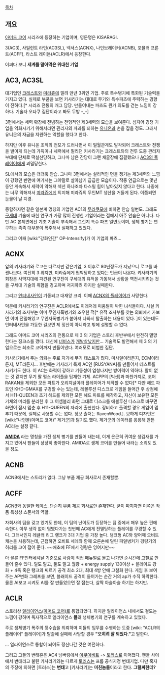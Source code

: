 [[목차]]


== 개요 ==
[[아머드 코어]] 시리즈에 등장하는 기업이며, 영문명은 KISARAGI.

3(AC3), 사일런트 라인(AC3SL), 넥서스(ACNX), 나인브레이커(ACNB), 포뮬러 프론트(ACFF), 라스트 레이븐(ACLR)에서 등장한다.

어쩌다 보니 '''세계를 말아먹은 위대한 기업'''


== AC3, AC3SL ==
대기업인 [[크레스트]]와 [[미라쥬]]에 밀려 만년 3위인 기업. 주로 특수병기에 특화된 기술력을 가지고 있다. 실제로 부품을 보면 키사라기는 대대로 무기와 특수파츠에 주력하는 경향이 진하다.[* 시리즈 전통의 개그 담당. 만들어내는 파츠도 뭔가 외도를 걷는 느낌이 강하다. 기술자 오타쿠 집단이라고 봐도 무방 -_-]

3편에서는 세력 확장에 전념하는 전형적인 제3세력의 모습을 보여준다. 심지어 경쟁 기업을 약화시키기 위해서라면 관리자의 파괴를 꾀하는 [[유니온]]과 손을 잡을 정도. 그래서 유니온의 자금을 지원하는 역할을 했다고 한다.

하지만 이후 유니온 조직의 전모가 드러나면서 이 밀월관계도 발각되어 크레스트와 전쟁을 벌이게 되는데 가뜩이나 세력에서 밀리던 키사라기는 크레스트와의 전투 도중 관리자 부대에 단체로 떡실신당하고, 그나마 남은 잔당이 그랜 채굴장에 집결했으나 [[AC3의 플레이어]]에게 괴멸당한다.

SL에서의 모습은 더더욱 안습. 그나마 3편에서는 실리적인 면을 챙기는 제3세력의 느낌이 강했던 반면에 여기서는 그야말로 살아남기 급급한 모습이다. 작중 언급으로는 몇년 동안 계속해서 세력이 약해져 섹션 하나조차 다스릴 힘이 남아있지 않다고 한다. 나중에는 너무 약해져서 [[미라쥬]]에게 의지해 미라쥬의 무인MT 생산을 거들게 된다. 이쯤되면 눈물이 날 지경.

종합하자면 같은 일본계 명칭의 기업인 AC1의 [[무라쿠모]]에 비하면 안습 일변도. 그래도 [[구세대]] 기술에 대한 연구가 가장 많이 진행한 기업이라는 점에서 아주 안습은 아니다. 다만 AC 본체면에선 기초 기술이 부족해서 그런지 특수 파츠 일변도이며, 생체 병기는 연구하는 족족 대부분이 폭주해서 실패하고 있었다.

그리고 어째 [wiki:"강화인간" OP-Intensify]가 이 기업의 파츠…


== ACNX ==
앞의 키사라기와 로고는 다르지만 같은기업, 3 이후로 80년정도가 지났으니 로고를 바꿧나보다.
여전히 3 위지만, 미라쥬에게 핍박당하고 있다는 언급이 나온다. 
키사라기의 회장은 사막지대에 파견된 연구진이 구세대의 유적을 가동해서 상황을 역전시키려는 것을 구세대 기술의 위험을 경고하며 저지하려 하지만 실패한다. 

그리고 [[인터네사인]]이 기동되고 대재앙 크리. 이때 [[ACNX의 플레이어]]가 사망한다.

덕분에 키사라기의 연구진은 ACLR에서도 이래저래 미움털이 박힌 녀석들이다. 사실 키사라기의 조사부는 이미 무인자폭병기와 조우한 적[* 유적 조사부를 찾는 의뢰에서 가보면 이미 전멸해있고 무인자폭병기가 쏟아져 나와서 탈출하는 내용이 있다. ]이 있는데도 인터네사인을 가동한 걸보면 제 정신이 아니라고 밖에 설명할 수 없다. 

그래도 아머드 코어 시리즈의 전통으로 제 3 의 기업은 스토리 후반부에서 완전히 멸망한다는 징크스를 깼다. 대신에 [[너비스]]가 [[개발살]]났지만... 기술력도 발전해서 제 3 의 기업으로는 최초로 코어까지 만들어냈다. 여러모로 비범한 집단.

키사라기에서 주는 의뢰는 주로 자기네 무기 테스트가 많다. 미사일이라든지, ECM이라든지, MT라든지... 
후반에는 키사라기 특제 AC인 [RUSYANA]를 만들어서 테스트를 시키기도 한다. 이 AC는 화력이 강하고 기동성이 엄청나지만 방어력이 약하다. 팔이 없는 것 같지만 무기 팔 펄스 라이플을 탑재한 기체. ACPP의 [빅센]과 마찬가지로, 코어 RAKAN을 제외한 모든 파트가 오리지널이라 플레이어가 제작할 수 없다[* 다만 헤드 파트인 KHD-GMAX를 구경할 수는 있는데, 레볼루션 디스크로 게임을 들어간 후 상점에서 H11-QUEEN과 초기 헤드를 제외한 모든 헤드 파트를 매각하고, 자신이 보유한 모든 기체의 머리를 분리한 후 그 어셈블리 화면 그대로 디스크를 에볼루션 디스크로 바꾸면 화면이 잠시 멈춘 후 H11-QUEEN의 자리에 출현한다. 장비하고 출격할 경우 게임이 멈추기 때문에, 실제로 사용할 수는 없다. 정보 출처는 RavenWood.]. 묘하게 디자인은 [wiki:"나인볼(아머드 코어)" 제거군]과 닮기도 했다. 제거군의 데이터를 응용해 만든 AC라는 설정 같다.

'''[[AMIDA]]''' 라는 명칭을 가진 생체 병기를 만들어 내는데, 이게 은근히 귀여운 생김새를 가지고 있어서 팬들이 상당히 좋아한다. AMIDA로 생체 코어를 만들어 내라는 소리도 있을 정도.


== ACNB ==
ACNB에서는 스토리가 없다. 그냥 부품 제공 회사로서 존재할뿐.


== ACFF ==
ACNB와 동일한 케이스. 단순히 부품 제공 회사로만 존재한다. 굳이 따지자면 이쪽은 작품 특성상 스폰서의 역할.

자회사의 팀을 갖고 있기도 한데, 이 팀의 난이도가 등장하는 팀 중에서 매우 높은 편에 속한다. 아무 생각 없이 덤볐다가는 첫번째 AC에게 전멸당하는 플레이를 구경할 수 있다. 그래서인지 레귤러 리그 랭크가 3대 기업 중 가장 높다. 
탱크형 AC와 양어깨 오비트 캐논을 사용하는데, 근접하면 오비트 세례와 함께 오른손에 달린 파일벙커가 경량기의 허리를 고이 접어 준다. ~~애초에 FF에서 경량은 잉여지만~~

아 물론 FF인터네셔날 기준으로 사람이 직접 메뉴얼로 몰고 나가면 순시간에 고철로 만들어 줄수 있다.
덜도 말고, 둘도 말고
월광 + energy supply 130이상 + 블레이드 강화 + 4족 혹은 탱크의 찌르기 공격
최소 2대, 최대 4방 안애 고철화 한다.
게임 후 보여주는 AP변화 그레프를 보면, 블래이드 공격이 들어가는 순간
거의 ap가 수직 하락한다.
물론 AI보고 시켜도 AI를 잘 만들었으면 잘 잡는다, 살짝 아슬아슬 하기는 하지만.


== ACLR ==
스토리상 [[얼라이언스(아머드 코어)]]로 통합되었다.
하지만 얼라이언스 내에서도 겉도는 느낌이 강하며 독자적으로 얼라이언스 '''몰래''' 생체병기의 연구를 계속하고 있었다. 

주로 생체병기 폭주의 뒷수습을 의뢰하며 이들의 임무를 수행하는 도중 [wiki: "ACLR의 플레이어" 플레이어]가 탈출에 실패해 사망할 경우 '''"오히려 잘 되었다."'''고 말한다.

... 얼라이언스로 통합이 되어도 정신나간 것은 여전하다.

그리고 그들의 변태혼은 AC4 넘버링에서 [[아쿠아비트]] -> [[토러스]]로 이어졌다. 팬들 사이에서 변태라고 불린 키사라기와는 다르게 [[토러스]]는 프롬 공식지정 변태기업. 다만 혹자의 주장에 의하면 [토러스]는 '''변태'''고 [키사라기]는 '''미친놈들'''이라고 한다. '''그럴싸한데?'''

